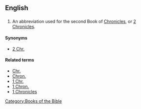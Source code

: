 ==English==

==={{abbreviation}}===
{{infl|en|abbreviation}}

# {{biblical}} An abbreviation used for the second Book of [[Chronicles]], or [[2 Chronicles]].

====Synonyms====
*[[2 Chr.]]

====Related terms====
*[[Chr.]]
*[[Chron.]]
*[[1 Chr.]]
*[[1 Chron.]]
*[[1 Chronicles]]

[[Category:Books of the Bible]]